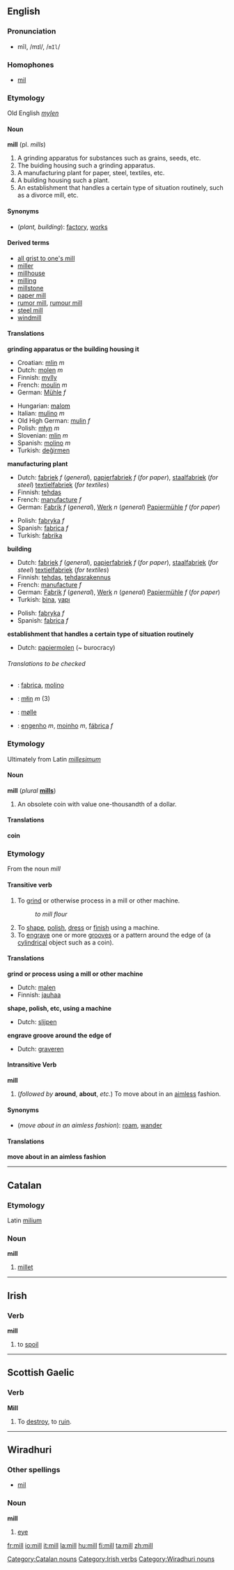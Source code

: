 ==English==

===Pronunciation===
*mĭl, /mɪl/, /<tt>mIl</tt>/
===Homophones===
*[[mil]]

===Etymology===
Old English ''[[mylen]]''
====Noun====
'''mill''' (pl. ''mills'')

#A grinding apparatus for substances such as grains, seeds, etc.
#The buiding housing such a grinding apparatus.
#A manufacturing plant for paper, steel, textiles, etc.
#A building housing such a plant.
#An establishment that handles a certain type of situation routinely, such as a divorce mill, etc.

====Synonyms====
*(''plant, building''): [[factory]], [[works]]

====Derived terms====
*[[all grist to one's mill]]
*[[miller]]
*[[millhouse]]
*[[milling]]
*[[millstone]]
*[[paper mill]]
*[[rumor mill]], [[rumour mill]]
*[[steel mill]]
*[[windmill]]

====Translations====
'''grinding apparatus or the building housing it'''
{{top}}
*Croatian: [[mlin]] ''m''
*Dutch: [[molen]] ''m''
*Finnish: [[mylly]]
*French: [[moulin]] ''m''
*German: [[Mühle]] ''f''
{{mid}}
*Hungarian: [[malom]]
*Italian: [[mulino]] ''m''
*Old High German: [[mulin]] ''f''
*Polish: [[młyn]] ''m''
*Slovenian: [[mlin]] ''m''
*Spanish: [[molino]] ''m''
*Turkish: [[değirmen]]
{{bottom}}

'''manufacturing plant'''
{{top}}
*Dutch: [[fabriek]] ''f'' (''general''), [[papierfabriek]] ''f'' (''for paper''), [[staalfabriek]] (''for steel'') [[textielfabriek]] (''for textiles'') 
*Finnish: [[tehdas]]
*French: [[manufacture]] ''f''
*German: [[Fabrik]] ''f'' (''general''), [[Werk]] ''n'' (''general'') [[Papiermühle]] ''f'' (''for paper'')
{{mid}}
*Polish: [[fabryka]] ''f''
*Spanish: [[fabrica]] ''f''
*Turkish: [[fabrika]]
{{bottom}}

'''building'''
{{top}}
*Dutch: [[fabriek]] ''f'' (''general''), [[papierfabriek]] ''f'' (''for paper''), [[staalfabriek]] (''for steel'') [[textielfabriek]] (''for textiles'')
*Finnish: [[tehdas]], [[tehdasrakennus]]
*French: [[manufacture]] ''f''
*German: [[Fabrik]] ''f'' (''general''), [[Werk]] ''n'' (''general'') [[Papiermühle]] ''f'' (''for paper'')
*Turkish: [[bina]], [[yapı]]
{{mid}}
*Polish: [[fabryka]] ''f''
*Spanish: [[fabrica]] ''f''
{{bottom}}

'''establishment that handles a certain type of situation routinely'''
{{top}}
*Dutch: [[papiermolen]] (~ burocracy)
{{mid}}
{{bottom}}

======Translations to be checked======
<!--Remove this section once all of the translations below have been moved into the tables above.-->
{{checktrans}}

*{{ttbc|Interlingua}}: [[fabrica]], [[molino]]
*{{ttbc|Kashubian}}: [[młin]] ''m'' (3)
*{{ttbc|Norwegian}}: [[mølle]]
*{{ttbc|Portuguese}}: [[engenho]] ''m'', [[moinho]] ''m'', [[fábrica]] ''f''

===Etymology===
Ultimately from Latin ''[[millesimum]]''
====Noun====
'''mill''' (''plural'' '''[[mills]]''')

#An obsolete coin with value one-thousandth of a dollar.

====Translations====
'''coin'''
{{top}}
{{mid}}
{{bottom}}

===Etymology===
From the noun ''mill''
====Transitive verb====
{{en-verb}}

#To [[grind]] or otherwise process in a mill or other machine.
#:''to mill flour''
#To [[shape]], [[polish]], [[dress]] or [[finish]] using a machine.
#To [[engrave]] one or more [[groove]]s or a pattern around the edge of (a [[cylindrical]] object such as a coin).

====Translations====
'''grind or process using a mill or other machine'''
{{top}}
*Dutch: [[malen]]
*Finnish: [[jauhaa]]
{{mid}}
{{bottom}}

'''shape, polish, etc, using a machine'''
{{top}}
*Dutch: [[slijpen]]
{{mid}}
{{bottom}}

'''engrave groove around the edge of'''
{{top}}
*Dutch: [[graveren]]
{{mid}}
{{bottom}}

====Intransitive Verb====
'''mill'''

#(''followed by'' '''around''', '''about''', ''etc.'') To move about in an [[aimless]] fashion.

====Synonyms====
*(''move about in an aimless fashion''): [[roam]], [[wander]]

====Translations====
'''move about in an aimless fashion'''
{{top}}
{{mid}}
{{bottom}}

----

==Catalan==
===Etymology===
Latin [[milium]]
===Noun===
'''mill'''

# [[millet]]

[[Category:Catalan nouns]]

----

==Irish==
===Verb===
'''mill'''

# to [[spoil]]

[[Category:Irish verbs]]

----

==Scottish Gaelic==
===Verb===
'''Mill'''
# To [[destroy]], to [[ruin]].

----

==Wiradhuri==
===Other spellings===
*[[mil]]
===Noun===
'''mill'''

# [[eye]]
[[Category:Wiradhuri nouns]]

[[fr:mill]]
[[io:mill]]
[[it:mill]]
[[la:mill]]
[[hu:mill]]
[[fi:mill]]
[[ta:mill]]
[[zh:mill]]